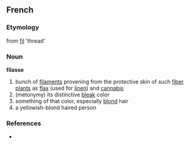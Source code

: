 ==French==
===Etymology===
from [[fil]] 'thread'

===Noun===
'''filasse''' {{f}}
# bunch of [[filament]]s provening from the protective skin of such [[fiber plant]]s as [[flax]] (used for [[linen]]) and [[cannabis]]
# (metonymy) its distinctive [[bleak]] color
# something of that color, especially [[blond]] hair
# a yellowish-blond haired person

===References===
* {{NPLarousse}}